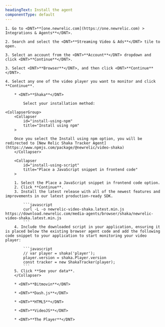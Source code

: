 ```yaml
---
headingText: Install the agent
componentType: default
---
```


    1. Go to <DNT>**[one.newrelic.com](https://one.newrelic.com) > Integrations & Agents**</DNT>.
    
    2. Search and select the <DNT>**Streaming Video & Ads**</DNT> tile to open.

    3. Select an account from the <DNT>**Account**</DNT> dropdown and click <DNT>**Continue**</DNT>.

    3. Select <DNT>**Browser**</DNT>, and then click <DNT>**Continue**</DNT>.

    4. Select any one of the video player you want to monitor and click **Continue**.

        * <DNT>**Shaka**</DNT>

            Select your installation method:

    <CollapserGroup>
        <Collapser
            id="install-using-npm"
            title="Install using npm"
        >

        Once you select the Install using npm option, you will be redirected to [New Relic Shaka Tracker Agent](https://www.npmjs.com/package/@newrelic/video-shaka)   
        </Collapser>

        <Collapser
            id="install-using-script"
            title="Place a JavaScript snippet in frontend code"
        >

        1. Select the Place a JavaScript snippet in frontend code option.
        2. Click **Continue**.
        3. Install the latest release with all of the newest features and improvements in our latest production-ready SDK.

            ```javascript
            curl -L -o newrelic-video-shaka.latest.min.js https://download.newrelic.com/media-agents/browser/shaka/newrelic-video-shaka.latest.min.js 
            ```
        4. Include the downloaded script in your application, ensuring it is placed below the existing browser agent code and add the following code snippet to your application to start monitoring your video player:

            ```javascript
            // var player = shaka('player');
            player.version = shaka.Player.version
            const tracker = new ShakaTracker(player);
            ```
        5. Click **See your data**.
        </Collapser>

</CollapserGroup>

        * <DNT>**Bitmovin**</DNT>

        * <DNT>**Dash.js**</DNT>

        * <DNT>**HTML5**</DNT>

        * <DNT>**VideoJS**</DNT>

        * <DNT>**The Player**</DNT>
